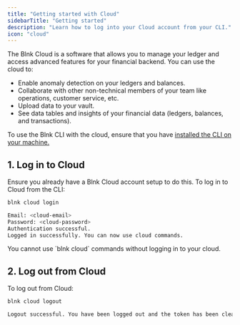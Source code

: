 ```yaml
---
title: "Getting started with Cloud"
sidebarTitle: "Getting started"
description: "Learn how to log into your Cloud account from your CLI."
icon: "cloud"
---
```



The Blnk Cloud is a software that allows you to manage your ledger and access advanced features for your financial backend. You can use the cloud to:

- Enable anomaly detection on your ledgers and balances.
- Collaborate with other non-technical members of your team like operations, customer service, etc.
- Upload data to your vault.
- See data tables and insights of your financial data (ledgers, balances, and transactions).

To use the Blnk CLI with the cloud, ensure that you have [installed the CLI on your machine.](../install)

## 1. Log in to Cloud

Ensure you already have a Blnk Cloud account setup to do this. To log in to Cloud from the CLI:

```sh Shell
blnk cloud login
```
```sh Output
Email: <cloud-email>
Password: <cloud-password>
Authentication successful.
Logged in successfully. You can now use cloud commands.
```

<Note>
    You cannot use `blnk cloud` commands without logging in to your cloud.
</Note>

## 2. Log out from Cloud

To log out from Cloud:
```sh Shell
blnk cloud logout
```
```sh Output
Logout successful. You have been logged out and the token has been cleared.
```

<NeedHelp />